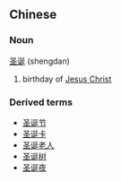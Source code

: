 ==Chinese==
===Noun===
[[圣]][[诞]] (shengdan)

# birthday of [[Jesus Christ]]

===Derived terms===
*[[圣诞节]]
*[[圣诞卡]]
*[[圣诞老人]]
*[[圣诞树]]
*[[圣诞夜]]